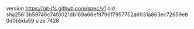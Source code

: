 version https://git-lfs.github.com/spec/v1
oid sha256:3b59746c74f0021db189a66ef9796f7957752a6931a863ec72659e80d0b5da59
size 7428

